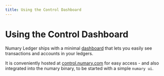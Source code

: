```yaml
---
title: Using the Control Dashboard
---
```


# Using the Control Dashboard
Numary Ledger ships with a minimal [dashboard](https://github.com/numary/control) that lets you easily see transactions and accounts in your ledgers.

It is conveniently hosted at [control.numary.com](https://control.numary.com/) for easy access - and also integrated into the numary binary, to be started with a simple `numary ui`.
